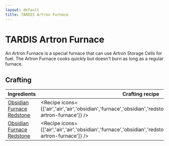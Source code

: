```yaml
---
layout: default
title: TARDIS Artron Furnace
---
```



TARDIS Artron Furnace
===================

An Artron Furnace is a special furnace that can use Artron Storage Cells for fuel. The Artron Furnace cooks quickly but doesn't burn as long as a regular furnace.

## Crafting

| Ingredients | Crafting recipe | Difficulty |
| ----------- | --------------- | ------------- |
| [Obsidian](https://minecraft.wiki/w/Obsidian)<br/>[Furnace](https://minecraft.wiki/w/Furnace)<br/>[Redstone](https://minecraft.wiki/w/Redstone) | <Recipe icons={['air','air','air','obsidian','furnace','obsidian','redstone','redstone','redstone','tardis-artron-furnace']} /> | easy |
| [Obsidian](https://minecraft.wiki/w/Obsidian)<br/>[Furnace](https://minecraft.wiki/w/Furnace)<br/>[Redstone](https://minecraft.wiki/w/Redstone) | <Recipe icons={['air','air','air','obsidian','furnace','obsidian','redstone','redstone','redstone','tardis-artron-furnace']} /> | hard |

